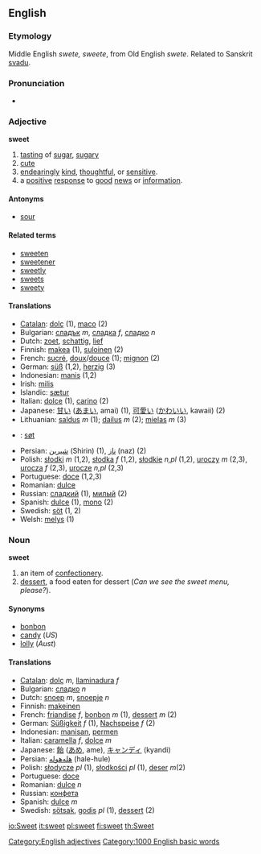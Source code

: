 ==English==
===Etymology===
Middle English ''swete, sweete'', from Old English ''swete''. Related to Sanskrit [[svadu]].
=== Pronunciation ===
*{{IPA|[swiːt]}}

=== Adjective ===
'''sweet'''

# [[tasting]] of [[sugar]], [[sugary]]
# [[cute]]
# [[endearing]]ly [[kind]], [[thoughtful]], or [[sensitive]].
# a [[positive]] [[response]] to [[good]] [[news]] or [[information]].
==== Antonyms ====
*[[sour]]

==== Related terms ====
*[[sweeten]]
*[[sweetener]]
*[[sweetly]]
*[[sweets]]
*[[sweety]]

==== Translations ====
*[[Catalan]]: [[dolç]] (1), [[maco]] (2)
*Bulgarian: [[сладък]] ''m'', [[сладка]] ''f'', [[сладко]] ''n''
*Dutch: [[zoet]], [[schattig]], [[lief]]
*Finnish: [[makea]] (1), [[suloinen]] (2)
*French: [[sucré]], [[doux]]/[[douce]] (1); [[mignon]] (2)
*German: [[süß]] (1,2), [[herzig]] (3)
*Indonesian: [[manis]] (1,2)
*Irish: [[milis]]
*Islandic: [[sætur]]
*Italian: [[dolce]] (1), [[carino]] (2)
*Japanese: [[甘い]] ([[あまい]], amai) (1), [[可愛い]] ([[かわいい]], kawaii) (2)
*Lithuanian: [[saldus]] ''m'' (1); [[dailus]] ''m'' (2); [[mielas]] ''m'' (3)
* {{no}} : [[søt]] 
*Persian: [[شیرین]] (Shirin) (1), [[ناز]] (naz) (2) 
*Polish: [[słodki]] ''m'' (1,2), [[słodka]] ''f'' (1,2), [[słodkie]] ''n,pl'' (1,2), [[uroczy]] ''m'' (2,3), [[urocza]] ''f'' (2,3), [[urocze]] ''n,pl'' (2,3)
*Portuguese: [[doce]] (1,2,3)
*Romanian: [[dulce]]
*Russian: [[сладкий]] (1), [[милый]] (2)
*Spanish: [[dulce]] (1), [[mono]] (2)
*Swedish: [[söt]] (1, 2)
*Welsh: [[melys]] (1)

=== Noun ===
'''sweet'''

# an item of [[confectionery]].
# [[dessert]], a food eaten for dessert (''Can we see the sweet menu, please?'').

==== Synonyms ====
*[[bonbon]]
*[[candy]] (''US'')
*[[lolly]] (''Aust'')

==== Translations ====
*[[Catalan]]: [[dolç]] ''m'', [[llaminadura]] ''f''
*Bulgarian: [[сладко]] ''n''
*Dutch: [[snoep]] ''m'', [[snoepje]] ''n''
*Finnish: [[makeinen]]
*French: [[friandise]] ''f'', [[bonbon]] ''m'' (1), [[dessert]] ''m'' (2)
*German: [[Süßigkeit]] ''f'' (1), [[Nachspeise]] ''f'' (2)
*Indonesian: [[manisan]], [[permen]]
*Italian: [[caramella]] ''f'', [[dolce]] ''m''
*Japanese: [[飴]] ([[あめ]], ame), [[キャンディ]] (kyandi)
*Persian: [[هله‌هوله]] (hale-hule)
*Polish: [[słodycze]] ''pl'' (1), [[słodkości]] ''pl'' (1), [[deser]] ''m''(2)
*Portuguese: [[doce]]
*Romanian: [[dulce]] ''n''
*Russian: [[конфета]]
*Spanish: [[dulce]] ''m''
*Swedish: [[sötsak]], [[godis]] ''pl'' (1), [[dessert]] (2)

[[Category:English adjectives]]
[[Category:1000 English basic words]]

[[io:Sweet]]
[[it:sweet]]
[[pl:sweet]]
[[fi:sweet]]
[[th:Sweet]]
